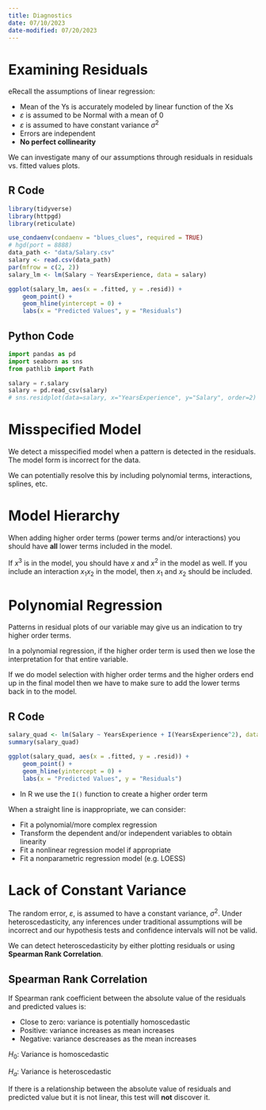 ```yaml
---
title: Diagnostics
date: 07/10/2023
date-modified: 07/20/2023
---
```


# Examining Residuals

eRecall the assumptions of linear regression:

-   Mean of the Ys is accurately modeled by linear function of the Xs
-   $\varepsilon$ is assumed to be Normal with a mean of 0
-   $\varepsilon$ is assumed to have constant variance $\sigma^2$
-   Errors are independent
-   **No perfect collinearity**

We can investigate many of our assumptions through residuals in residuals vs. fitted values plots.

## R Code

```r
library(tidyverse)
library(httpgd)
library(reticulate)

use_condaenv(condaenv = "blues_clues", required = TRUE)
# hgd(port = 8888)
data_path <- "data/Salary.csv"
salary <- read.csv(data_path)
par(mfrow = c(2, 2))
salary_lm <- lm(Salary ~ YearsExperience, data = salary)

ggplot(salary_lm, aes(x = .fitted, y = .resid)) +
    geom_point() +
    geom_hline(yintercept = 0) +
    labs(x = "Predicted Values", y = "Residuals")
```

## Python Code

```python
import pandas as pd
import seaborn as sns
from pathlib import Path

salary = r.salary
salary = pd.read_csv(salary)
# sns.residplot(data=salary, x="YearsExperience", y="Salary", order=2)
```

# Misspecified Model

We detect a misspecified model when a pattern is detected in the residuals. The model form is incorrect for the data.

We can potentially resolve this by including polynomial terms, interactions, splines, etc.

# Model Hierarchy

When adding higher order terms (power terms and/or interactions) you should have **all** lower terms included in the model.

If $x^3$ is in the model, you should have $x$ and $x^2$ in the model as well. If you include an interaction $x_1x_2$ in the model, then $x_1$ and $x_2$ should be included.

# Polynomial Regression

Patterns in residual plots of our variable may give us an indication to try higher order terms.

In a polynomial regression, if the higher order term is used then we lose the interpretation for that entire variable.

If we do model selection with higher order terms and the higher orders end up in the final model then we have to make sure to add the lower terms back in to the model.

## R Code

```r
salary_quad <- lm(Salary ~ YearsExperience + I(YearsExperience^2), data = salary)
summary(salary_quad)

ggplot(salary_quad, aes(x = .fitted, y = .resid)) +
    geom_point() +
    geom_hline(yintercept = 0) +
    labs(x = "Predicted Values", y = "Residuals")
```

-   In R we use the `I()` function to create a higher order term

When a straight line is inappropriate, we can consider:

-   Fit a polynomial/more complex regression
-   Transform the dependent and/or independent variables to obtain linearity
-   Fit a nonlinear regression model if appropriate
-   Fit a nonparametric regression model (e.g. LOESS)

# Lack of Constant Variance

The random error, $\varepsilon$, is assumed to have a constant variance, $\sigma^2$. Under heteroscedasticity, any inferences under traditional assumptions will be incorrect and our hypothesis tests and confidence intervals will not be valid.

We can detect heteroscedasticity by either plotting residuals or using **Spearman Rank Correlation**.

## Spearman Rank Correlation

If Spearman rank coefficient between the absolute value of the residuals and predicted values is:

-   Close to zero: variance is potentially homoscedastic
-   Positive: variance increases as mean increases
-   Negative: variance descreases as the mean increases

::: text-center
$H_0:$ Variance is homoscedastic

$H_a:$ Variance is heteroscedastic
:::

If there is a relationship between the absolute value of residuals and predicted value but it is not linear, this test will **not** discover it.